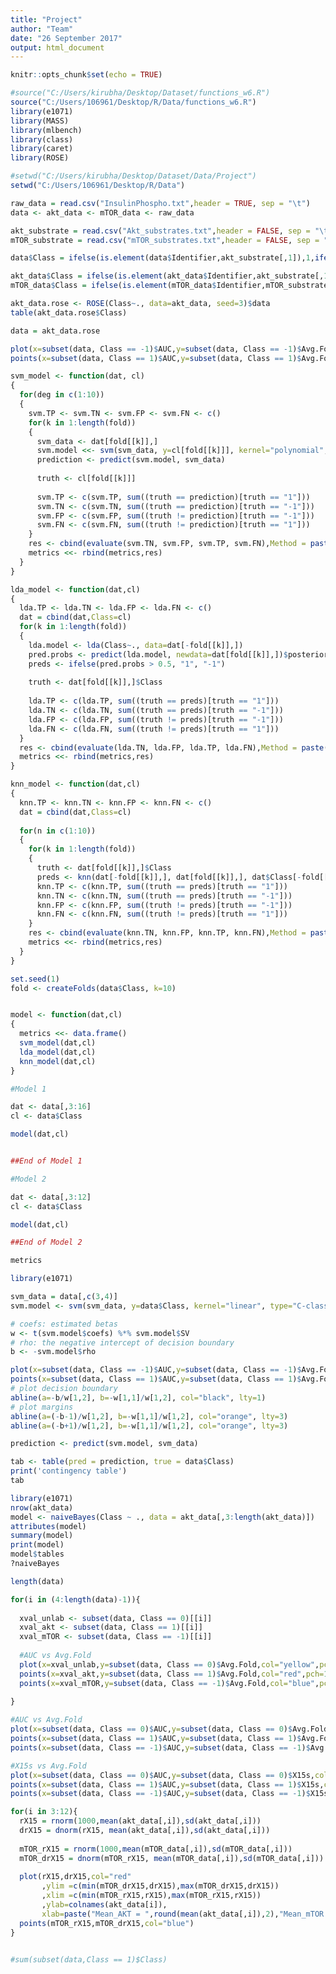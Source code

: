 ---
title: "Project"
author: "Team"
date: "26 September 2017"
output: html_document
---

```{r setup, include=FALSE}
knitr::opts_chunk$set(echo = TRUE)

#source("C:/Users/kirubha/Desktop/Dataset/functions_w6.R")
source("C:/Users/106961/Desktop/R/Data/functions_w6.R")
library(e1071)
library(MASS)
library(mlbench)
library(class)
library(caret)
library(ROSE)

```


```{r set working directory and read data,,results='asis'}

#setwd("C:/Users/kirubha/Desktop/Dataset/Data/Project")
setwd("C:/Users/106961/Desktop/R/Data")

raw_data = read.csv("InsulinPhospho.txt",header = TRUE, sep = "\t")
data <- akt_data <- mTOR_data <- raw_data

akt_substrate = read.csv("Akt_substrates.txt",header = FALSE, sep = "\t")
mTOR_substrate = read.csv("mTOR_substrates.txt",header = FALSE, sep = "\t")

data$Class = ifelse(is.element(data$Identifier,akt_substrate[,1]),1,ifelse(is.element(data$Identifier,mTOR_substrate[,1]),-1,0))

akt_data$Class = ifelse(is.element(akt_data$Identifier,akt_substrate[,1]),1,-1)
mTOR_data$Class = ifelse(is.element(mTOR_data$Identifier,mTOR_substrate[,1]),1,-1)

```

```{r ROSE UPsampling}

akt_data.rose <- ROSE(Class~., data=akt_data, seed=3)$data
table(akt_data.rose$Class)

data = akt_data.rose

plot(x=subset(data, Class == -1)$AUC,y=subset(data, Class == -1)$Avg.Fold,col="yellow",pch=13,xlim=c(0,1),ylim=c(-1,5))
points(x=subset(data, Class == 1)$AUC,y=subset(data, Class == 1)$Avg.Fold,col="red",pch=13)

```

```{r SVM iterate}

svm_model <- function(dat, cl)
{
  for(deg in c(1:10))
  {
    svm.TP <- svm.TN <- svm.FP <- svm.FN <- c()
    for(k in 1:length(fold))
    {
      svm_data <- dat[fold[[k]],]
      svm.model <<- svm(svm_data, y=cl[fold[[k]]], kernel="polynomial", degree=deg, type="C-classification",cost=1)
      prediction <- predict(svm.model, svm_data) 
      
      truth <- cl[fold[[k]]]
      
      svm.TP <- c(svm.TP, sum((truth == prediction)[truth == "1"]))
      svm.TN <- c(svm.TN, sum((truth == prediction)[truth == "-1"]))
      svm.FP <- c(svm.FP, sum((truth != prediction)[truth == "-1"]))
      svm.FN <- c(svm.FN, sum((truth != prediction)[truth == "1"]))
    }
    res <- cbind(evaluate(svm.TN, svm.FP, svm.TP, svm.FN),Method = paste("SVM - Degree:",deg))
    metrics <<- rbind(metrics,res)
  }
}  

```

```{r LDA iterate}

lda_model <- function(dat,cl)
{
  lda.TP <- lda.TN <- lda.FP <- lda.FN <- c()
  dat = cbind(dat,Class=cl)
  for(k in 1:length(fold))
  {
    lda.model <- lda(Class~., data=dat[-fold[[k]],])
    pred.probs <- predict(lda.model, newdata=dat[fold[[k]],])$posterior[,"1"]
    preds <- ifelse(pred.probs > 0.5, "1", "-1")
    
    truth <- dat[fold[[k]],]$Class
  
    lda.TP <- c(lda.TP, sum((truth == preds)[truth == "1"]))
    lda.TN <- c(lda.TN, sum((truth == preds)[truth == "-1"]))
    lda.FP <- c(lda.FP, sum((truth != preds)[truth == "-1"]))
    lda.FN <- c(lda.FN, sum((truth != preds)[truth == "1"]))
  }
  res <- cbind(evaluate(lda.TN, lda.FP, lda.TP, lda.FN),Method = paste("LDA"))
  metrics <<- rbind(metrics,res)
}

```

```{r KNN iterate}

knn_model <- function(dat,cl)
{
  knn.TP <- knn.TN <- knn.FP <- knn.FN <- c()
  dat = cbind(dat,Class=cl)
  
  for(n in c(1:10))
  {
    for(k in 1:length(fold))
    {
      truth <- dat[fold[[k]],]$Class
      preds <- knn(dat[-fold[[k]],], dat[fold[[k]],], dat$Class[-fold[[k]]], k=n)
      knn.TP <- c(knn.TP, sum((truth == preds)[truth == "1"]))
      knn.TN <- c(knn.TN, sum((truth == preds)[truth == "-1"]))
      knn.FP <- c(knn.FP, sum((truth != preds)[truth == "-1"]))
      knn.FN <- c(knn.FN, sum((truth != preds)[truth == "1"]))
    }
    res <- cbind(evaluate(knn.TN, knn.FP, knn.TP, knn.FN),Method = paste("KNN, Nearest neighbour:",n))
    metrics <<- rbind(metrics,res)
  }
}

```

```{r Model Selection}

set.seed(1)
fold <- createFolds(data$Class, k=10)


model <- function(dat,cl)
{
  metrics <<- data.frame()
  svm_model(dat,cl)
  lda_model(dat,cl)
  knn_model(dat,cl)
}

#Model 1

dat <- data[,3:16]
cl <- data$Class

model(dat,cl)


##End of Model 1

#Model 2

dat <- data[,3:12]
cl <- data$Class

model(dat,cl)

##End of Model 2

metrics
```




```{r SVM}
library(e1071)

svm_data = data[,c(3,4)]
svm.model <- svm(svm_data, y=data$Class, kernel="linear", type="C-classification", scale=FALSE, cost = 0.01)

# coefs: estimated betas
w <- t(svm.model$coefs) %*% svm.model$SV
# rho: the negative intercept of decision boundary
b <- -svm.model$rho

plot(x=subset(data, Class == -1)$AUC,y=subset(data, Class == -1)$Avg.Fold,col="red",pch=13,xlim=c(0,1),ylim=c(-1,5))
points(x=subset(data, Class == 1)$AUC,y=subset(data, Class == 1)$Avg.Fold,col="yellow",pch=13)
# plot decision boundary
abline(a=-b/w[1,2], b=-w[1,1]/w[1,2], col="black", lty=1)
# plot margins
abline(a=(-b-1)/w[1,2], b=-w[1,1]/w[1,2], col="orange", lty=3)
abline(a=(-b+1)/w[1,2], b=-w[1,1]/w[1,2], col="orange", lty=3)
```

```{r Confusion Matrix}

prediction <- predict(svm.model, svm_data) 

tab <- table(pred = prediction, true = data$Class) 
print('contingency table')
tab
```

```{r Naive Bayes Classifier}

library(e1071)
nrow(akt_data)
model <- naiveBayes(Class ~ ., data = akt_data[,3:length(akt_data)])
attributes(model)
summary(model)
print(model)
model$tables
?naiveBayes
```


```{r Plot data for visualization}
length(data)

for(i in (4:length(data)-1)){
  
  xval_unlab <- subset(data, Class == 0)[[i]]
  xval_akt <- subset(data, Class == 1)[[i]]
  xval_mTOR <- subset(data, Class == -1)[[i]]
  
  #AUC vs Avg.Fold
  plot(x=xval_unlab,y=subset(data, Class == 0)$Avg.Fold,col="yellow",pch=13,xlim=c(0,1),ylim=c(-1,5))
  points(x=xval_akt,y=subset(data, Class == 1)$Avg.Fold,col="red",pch=13)
  points(x=xval_mTOR,y=subset(data, Class == -1)$Avg.Fold,col="blue",pch=13)
  
}

#AUC vs Avg.Fold
plot(x=subset(data, Class == 0)$AUC,y=subset(data, Class == 0)$Avg.Fold,col="yellow",pch=13,xlim=c(0,1),ylim=c(-1,5))
points(x=subset(data, Class == 1)$AUC,y=subset(data, Class == 1)$Avg.Fold,col="red",pch=13)
points(x=subset(data, Class == -1)$AUC,y=subset(data, Class == -1)$Avg.Fold,col="blue",pch=13)

#X15s vs Avg.Fold
plot(x=subset(data, Class == 0)$AUC,y=subset(data, Class == 0)$X15s,col="yellow",pch=13,xlim=c(0,1),ylim=c(-1,5))
points(x=subset(data, Class == 1)$AUC,y=subset(data, Class == 1)$X15s,col="red",pch=13)
points(x=subset(data, Class == -1)$AUC,y=subset(data, Class == -1)$X15s,col="blue",pch=13)

```

```{r Normal distribution}

for(i in 3:12){ 
  rX15 = rnorm(1000,mean(akt_data[,i]),sd(akt_data[,i]))
  drX15 = dnorm(rX15, mean(akt_data[,i]),sd(akt_data[,i]))
  
  mTOR_rX15 = rnorm(1000,mean(mTOR_data[,i]),sd(mTOR_data[,i]))
  mTOR_drX15 = dnorm(mTOR_rX15, mean(mTOR_data[,i]),sd(mTOR_data[,i]))
  
  plot(rX15,drX15,col="red"
       ,ylim =c(min(mTOR_drX15,drX15),max(mTOR_drX15,drX15))
       ,xlim =c(min(mTOR_rX15,rX15),max(mTOR_rX15,rX15))
       ,ylab=colnames(akt_data[i]),
       xlab=paste("Mean_AKT = ",round(mean(akt_data[,i]),2),"Mean_mTOR = ",round(mean(mTOR_data[,i]),2)))
  points(mTOR_rX15,mTOR_drX15,col="blue")
}


#sum(subset(data,Class == 1)$Class)
```